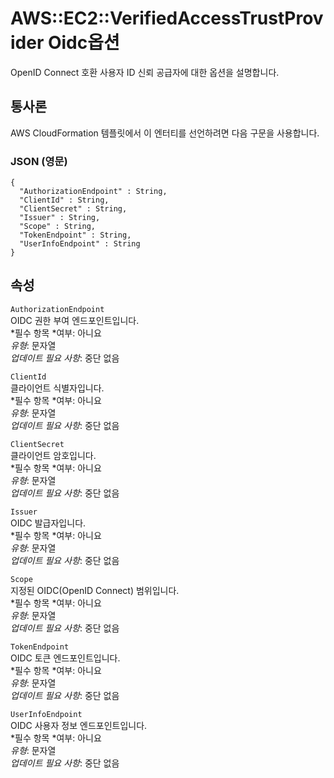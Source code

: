 # AWS::EC2::VerifiedAccessTrustProvider Oidc옵션

OpenID Connect 호환 사용자 ID 신뢰 공급자에 대한 옵션을 설명합니다.

## 통사론

AWS CloudFormation 템플릿에서 이 엔터티를 선언하려면 다음 구문을 사용합니다.

### JSON (영문)

```
{
  "AuthorizationEndpoint" : String,
  "ClientId" : String,
  "ClientSecret" : String,
  "Issuer" : String,
  "Scope" : String,
  "TokenEndpoint" : String,
  "UserInfoEndpoint" : String
}
```

## 속성

`AuthorizationEndpoint`  
OIDC 권한 부여 엔드포인트입니다.  
*필수 항목 *여부: 아니요  
_유형_: 문자열  
_업데이트 필요 사항_: 중단 없음

`ClientId`  
클라이언트 식별자입니다.  
*필수 항목 *여부: 아니요  
_유형_: 문자열  
_업데이트 필요 사항_: 중단 없음

`ClientSecret`  
클라이언트 암호입니다.  
*필수 항목 *여부: 아니요  
_유형_: 문자열  
_업데이트 필요 사항_: 중단 없음

`Issuer`  
OIDC 발급자입니다.  
*필수 항목 *여부: 아니요  
_유형_: 문자열  
_업데이트 필요 사항_: 중단 없음

`Scope`  
지정된 OIDC(OpenID Connect) 범위입니다.  
*필수 항목 *여부: 아니요  
_유형_: 문자열  
_업데이트 필요 사항_: 중단 없음

`TokenEndpoint`  
OIDC 토큰 엔드포인트입니다.  
*필수 항목 *여부: 아니요  
_유형_: 문자열  
_업데이트 필요 사항_: 중단 없음

`UserInfoEndpoint`  
OIDC 사용자 정보 엔드포인트입니다.  
*필수 항목 *여부: 아니요  
_유형_: 문자열  
_업데이트 필요 사항_: 중단 없음
